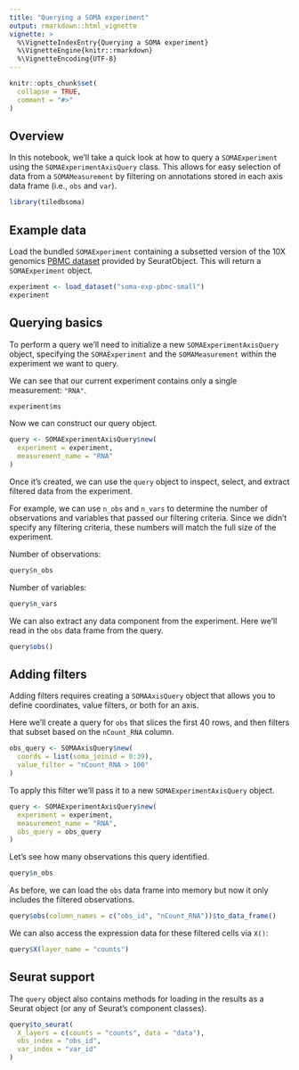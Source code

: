 ```yaml
---
title: "Querying a SOMA experiment"
output: rmarkdown::html_vignette
vignette: >
  %\VignetteIndexEntry{Querying a SOMA experiment}
  %\VignetteEngine{knitr::rmarkdown}
  %\VignetteEncoding{UTF-8}
---
```


```r
knitr::opts_chunk$set(
  collapse = TRUE,
  comment = "#>"
)
```

## Overview

In this notebook, we'll take a quick look at how to query a `SOMAExperiment` using the `SOMAExperimentAxisQuery` class. This allows for easy selection of data from a `SOMAMeasurement` by filtering on annotations stored in each axis data frame (i.e., `obs` and `var`).

```r
library(tiledbsoma)
```

## Example data

Load the bundled `SOMAExperiment` containing a subsetted version of the 10X genomics [PBMC dataset](https://mojaveazure.github.io/seurat-object/reference/pbmc_small.html) provided by SeuratObject. This will return a `SOMAExperiment` object.

```r
experiment <- load_dataset("soma-exp-pbmc-small")
experiment
```

## Querying basics

To perform a query we'll need to initialize a new `SOMAExperimentAxisQuery` object, specifying the `SOMAExperiment` and the `SOMAMeasurement` within the experiment we want to query.

We can see that our current experiment contains only a single measurement: `"RNA"`.

```r
experiment$ms
```

Now we can construct our query object.

```r
query <- SOMAExperimentAxisQuery$new(
  experiment = experiment,
  measurement_name = "RNA"
)
```

Once it's created, we can use the `query` object to inspect, select, and extract filtered data from the experiment.

For example, we can use `n_obs` and `n_vars` to determine the number of observations and variables that passed our filtering criteria. Since we didn't specify any filtering criteria, these numbers will match the full size of the experiment.

Number of observations:

```r
query$n_obs
```

Number of variables:

```r
query$n_vars
```

We can also extract any data component from the experiment. Here we'll read in the `obs` data frame from the query.

```r
query$obs()
```

## Adding filters

Adding filters requires creating a `SOMAAxisQuery` object that allows you to define coordinates, value filters, or both for an axis.

Here we'll create a query for `obs` that slices the first 40 rows, and then filters that subset based on the `nCount_RNA` column.

```r
obs_query <- SOMAAxisQuery$new(
  coords = list(soma_joinid = 0:39),
  value_filter = "nCount_RNA > 100"
)
```

To apply this filter we'll pass it to a new `SOMAExperimentAxisQuery` object.

```r
query <- SOMAExperimentAxisQuery$new(
  experiment = experiment,
  measurement_name = "RNA",
  obs_query = obs_query
)
```

Let's see how many observations this query identified.

```r
query$n_obs
```

As before, we can load the `obs` data frame into memory but now it only includes the filtered observations.

```r
query$obs(column_names = c("obs_id", "nCount_RNA"))$to_data_frame()
```

We can also access the expression data for these filtered cells via `X()`:

```r
query$X(layer_name = "counts")
```

## Seurat support

The `query` object also contains methods for loading in the results as a Seurat object (or any of Seurat's component classes).

```r
query$to_seurat(
  X_layers = c(counts = "counts", data = "data"),
  obs_index = "obs_id",
  var_index = "var_id"
)
```
